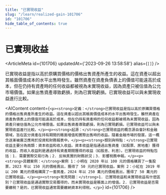 ```yaml
---
title: "已實現收益"
slug: "/learn/realized-gain-101706"
id: "101706"
hide_table_of_contents: true
---
```



# 已實現收益

<ArticleMeta id={101706} updatedAt={'2023-09-26 13:58:58'} alias={`[]`} />
<div className='border-solid border-b border-t-0 my-4 border-[var(--ifm-color-gray-300)]' />

已實現收益是指以高於原購買價格的價格出售資產所產生的收益。這在資產以超出其帳面價值成本的水平出售時發生。雖然資產在資產負債表上的價值可能遠高於成本，但在仍持有資產時的任何收益都被視為未實現收益，因為資產只被估值為公允市場價值。如果出售資產導致虧損，則為已實現虧損。已實現收益可以與未實現收益進行比較。

<AIContent content={`<p><strong>定義：</strong>已實現收益是指以高於原購買價格的價格出售資產所產生的收益。這在資產以超出其帳面價值成本的水平出售時發生。雖然資產在資產負債表上的價值可能遠高於成本，但在仍持有資產時的任何收益都被視為未實現收益，因為資產只被估值為公允市場價值。如果出售資產導致虧損，則為已實現虧損。已實現收益可以與未實現收益進行比較。</p><p><strong>起源：</strong>已實現收益的概念源自會計和金融領域，旨在區分資產在持有期間的賬面增值和實際出售時的收益。隨着金融市場的發展，這一概念逐漸被廣泛應用於投資和財務報表中。</p><p><strong>類別與特點：</strong>已實現收益主要分為兩類：資本收益和收入收益。資本收益是指通過出售資產（如股票、房地產）獲得的收益，而收入收益則是通過持有資產期間獲得的收益（如股息、利息）。已實現收益的特點包括：1. 需要實際交易行為；2. 反映真實的財務狀況；3. 影響税務申報。</p><p><strong>具體案例：</strong>案例 1：小明在 2020 年以 100 元的價格購買了一隻股票，2023 年以 150 元的價格賣出，獲得了 50 元的已實現收益。案例 2：小紅在 2019 年以 200 萬元的價格購買了一套房產，2024 年以 250 萬元的價格賣出，獲得了 50 萬元的已實現收益。</p><p><strong>常見問題：</strong>1. 已實現收益和未實現收益有什麼區別？已實現收益是通過實際交易獲得的，而未實現收益是賬面上的增值。2. 已實現收益是否需要繳税？是的，已實現收益通常需要繳納資本利得税。</p>`} id={101706} />
